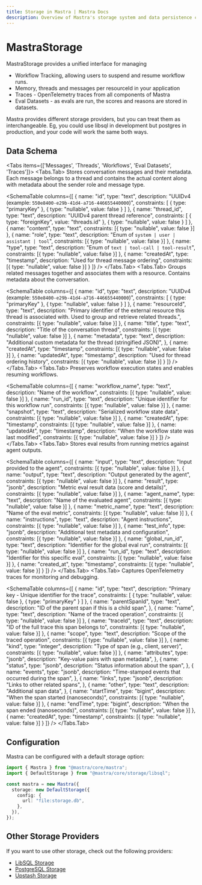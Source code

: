```yaml
---
title: Storage in Mastra | Mastra Docs
description: Overview of Mastra's storage system and data persistence capabilities.
---
```




# MastraStorage

MastraStorage provides a unified interface for managing

- Workflow Tracking, allowing users to suspend and resume workflow runs.
- Memory, threads and messages per resourceId in your application
- Traces - OpenTelemetry traces from all components of Mastra
- Eval Datasets - as evals are run, the scores and reasons are stored in datasets.

<StorageOverviewImage />

Mastra provides different storage providers, but you can treat them as interchangeable. Eg, you could use libsql in development but postgres in production, and your code will work the same both ways.

## Data Schema

<Tabs items={['Messages', 'Threads', 'Workflows', 'Eval Datasets', 'Traces']}>
  <Tabs.Tab>
Stores conversation messages and their metadata. Each message belongs to a thread and contains the actual content along with metadata about the sender role and message type.

<SchemaTable
  columns={[
    {
      name: "id",
      type: "text",
      description: "UUIDv4 (example: `550e8400-e29b-41d4-a716-446655440000`)",
      constraints: [
        { type: "primaryKey" },
        { type: "nullable", value: false }
      ]
    },
    {
      name: "thread_id",
      type: "text",
      description: "UUIDv4 parent thread reference",
      constraints: [
        { type: "foreignKey", value: "threads.id" },
        { type: "nullable", value: false }
      ]
    },
    {
      name: "content",
      type: "text",
      constraints: [{ type: "nullable", value: false }]
    },
    {
      name: "role",
      type: "text",
      description: "Enum of `system | user | assistant | tool`",
      constraints: [{ type: "nullable", value: false }]
    },
    {
      name: "type",
      type: "text",
      description: "Enum of `text | tool-call | tool-result`",
      constraints: [{ type: "nullable", value: false }]
    },
    {
      name: "createdAt",
      type: "timestamp",
      description: "Used for thread message ordering",
      constraints: [{ type: "nullable", value: false }]
    }
  ]}
/>
  </Tabs.Tab>
  <Tabs.Tab>
Groups related messages together and associates them with a resource. Contains metadata about the conversation.

<SchemaTable
  columns={[
    {
      name: "id",
      type: "text",
      description: "UUIDv4 (example: `550e8400-e29b-41d4-a716-446655440000`)",
      constraints: [
        { type: "primaryKey" },
        { type: "nullable", value: false }
      ]
    },
    {
      name: "resourceId",
      type: "text",
      description: "Primary identifier of the external resource this thread is associated with. Used to group and retrieve related threads.",
      constraints: [{ type: "nullable", value: false }]
    },
    {
      name: "title",
      type: "text",
      description: "Title of the conversation thread",
      constraints: [{ type: "nullable", value: false }]
    },
    {
      name: "metadata",
      type: "text",
      description: "Additional custom metadata for the thread (stringified JSON)",
    },
    {
      name: "createdAt",
      type: "timestamp",
      constraints: [{ type: "nullable", value: false }]
    },
    {
      name: "updatedAt",
      type: "timestamp",
      description: "Used for thread ordering history",
      constraints: [{ type: "nullable", value: false }]
    }
  ]}
/>
  </Tabs.Tab>
  <Tabs.Tab>
Preserves workflow execution states and enables resuming workflows.

<SchemaTable
  columns={[
    {
      name: "workflow_name",
      type: "text",
      description: "Name of the workflow",
      constraints: [{ type: "nullable", value: false }]
    },
    {
      name: "run_id",
      type: "text",
      description: "Unique identifier for this workflow run",
      constraints: [{ type: "nullable", value: false }]
    },
    {
      name: "snapshot",
      type: "text",
      description: "Serialized workflow state data",
      constraints: [{ type: "nullable", value: false }]
    },
    {
      name: "createdAt",
      type: "timestamp",
      constraints: [{ type: "nullable", value: false }]
    },
    {
      name: "updatedAt",
      type: "timestamp",
      description: "When the workflow state was last modified",
      constraints: [{ type: "nullable", value: false }]
    }
  ]}
/>
  </Tabs.Tab>
  <Tabs.Tab>
Stores eval results from running metrics against agent outputs.

<SchemaTable
  columns={[
    {
      name: "input",
      type: "text",
      description: "Input provided to the agent",
      constraints: [{ type: "nullable", value: false }]
    },
    {
      name: "output",
      type: "text",
      description: "Output generated by the agent",
      constraints: [{ type: "nullable", value: false }]
    },
    {
      name: "result",
      type: "jsonb",
      description: "Metric eval result data (score and details)",
      constraints: [{ type: "nullable", value: false }]
    },
    {
      name: "agent_name",
      type: "text",
      description: "Name of the evaluated agent",
      constraints: [{ type: "nullable", value: false }]
    },
    {
      name: "metric_name",
      type: "text",
      description: "Name of the eval metric",
      constraints: [{ type: "nullable", value: false }]
    },
    {
      name: "instructions",
      type: "text",
      description: "Agent instructions",
      constraints: [{ type: "nullable", value: false }]
    },
    {
      name: "test_info",
      type: "jsonb",
      description: "Additional test metadata and configuration",
      constraints: [{ type: "nullable", value: false }]
    },
    {
      name: "global_run_id",
      type: "text",
      description: "Identifier for the global eval run",
      constraints: [{ type: "nullable", value: false }]
    },
    {
      name: "run_id",
      type: "text",
      description: "Identifier for this specific eval",
      constraints: [{ type: "nullable", value: false }]
    },
    {
      name: "created_at",
      type: "timestamp",
      constraints: [{ type: "nullable", value: false }]
    }
  ]}
/>
  </Tabs.Tab>
  <Tabs.Tab>
Captures OpenTelemetry traces for monitoring and debugging.

<SchemaTable
  columns={[
    {
      name: "id",
      type: "text",
      description: "Primary key - Unique identifier for the trace",
      constraints: [
        { type: "nullable", value: false },
        { type: "primaryKey" }
      ]
    },
    {
      name: "parentSpanId",
      type: "text",
      description: "ID of the parent span if this is a child span",
    },
    {
      name: "name",
      type: "text",
      description: "Name of the traced operation",
      constraints: [{ type: "nullable", value: false }]
    },
    {
      name: "traceId",
      type: "text",
      description: "ID of the full trace this span belongs to",
      constraints: [{ type: "nullable", value: false }]
    },
    {
      name: "scope",
      type: "text",
      description: "Scope of the traced operation",
      constraints: [{ type: "nullable", value: false }]
    },
    {
      name: "kind",
      type: "integer",
      description: "Type of span (e.g., client, server)",
      constraints: [{ type: "nullable", value: false }]
    },
    {
      name: "attributes",
      type: "jsonb",
      description: "Key-value pairs with span metadata",
    },
    {
      name: "status",
      type: "jsonb",
      description: "Status information about the span",
    },
    {
      name: "events",
      type: "jsonb",
      description: "Time-stamped events that occurred during the span",
    },
    {
      name: "links",
      type: "jsonb",
      description: "Links to other related spans",
      },
    {
      name: "other",
      type: "text",
      description: "Additional span data",
    },
    {
      name: "startTime",
      type: "bigint",
      description: "When the span started (nanoseconds)",
      constraints: [{ type: "nullable", value: false }]
    },
    {
      name: "endTime",
      type: "bigint",
      description: "When the span ended (nanoseconds)",
      constraints: [{ type: "nullable", value: false }]
    },
    {
      name: "createdAt",
      type: "timestamp",
      constraints: [{ type: "nullable", value: false }]
    }
  ]}
/>
  </Tabs.Tab>
</Tabs>

## Configuration

Mastra can be configured with a default storage option:

```typescript
import { Mastra } from "@mastra/core/mastra";
import { DefaultStorage } from "@mastra/core/storage/libsql";

const mastra = new Mastra({
  storage: new DefaultStorage({
    config: {
      url: "file:storage.db",
    },
  }),
});
```

## Other Storage Providers

If you want to use other storage, check out the following providers:

- [LibSQL Storage](../reference/storage/libsql.mdx)
- [PostgreSQL Storage](../reference/storage/postgresql.mdx)
- [Upstash Storage](../reference/storage/upstash.mdx)
